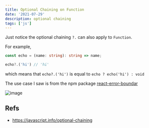 ```yaml
---
title: Optional Chaining on Function
date: '2021-07-29'
description: optional chaining
tags: ['js']
---
```


Just notice the optional chaining `?.` can also apply to `Function`.

For example,

```ts
const echo = (name: string): string => name;

echo?.('hi') // 'hi'
```

which means that `echo?.('hi')` is equal to `echo ? echo('hi') : void`

The use case I saw is from the npm package [react-error-boundar](https://github.com/bvaughn/react-error-boundary/blob/master/src/index.tsx)

![image](https://user-images.githubusercontent.com/31360789/127532223-46124e22-a1e6-4fcb-a0db-e2423f4832d5.png)

## Refs

- https://javascript.info/optional-chaining
